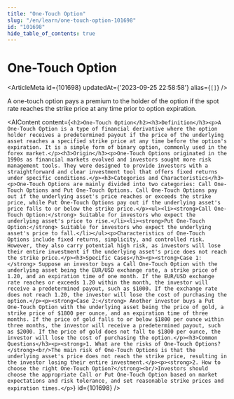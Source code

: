 ```yaml
---
title: "One-Touch Option"
slug: "/en/learn/one-touch-option-101698"
id: "101698"
hide_table_of_contents: true
---
```



# One-Touch Option

<ArticleMeta id={101698} updatedAt={'2023-09-25 22:58:58'} alias={`[]`} />
<div className='border-solid border-b border-t-0 my-4 border-[var(--ifm-color-gray-300)]' />

A one-touch option pays a premium to the holder of the option if the spot rate reaches the strike price at any time prior to option expiration.

<AIContent content={`<h2>One-Touch Option</h2><h3>Definition</h3><p>A One-Touch Option is a type of financial derivative where the option holder receives a predetermined payout if the price of the underlying asset reaches a specified strike price at any time before the option's expiration. It is a simple form of binary option, commonly used in the forex market.</p><h3>Origin</h3><p>One-Touch Options originated in the 1990s as financial markets evolved and investors sought more risk management tools. They were designed to provide investors with a straightforward and clear investment tool that offers fixed returns under specific conditions.</p><h3>Categories and Characteristics</h3><p>One-Touch Options are mainly divided into two categories: Call One-Touch Options and Put One-Touch Options. Call One-Touch Options pay out if the underlying asset's price reaches or exceeds the strike price, while Put One-Touch Options pay out if the underlying asset's price falls to or below the strike price.</p><ul><li><strong>Call One-Touch Option:</strong> Suitable for investors who expect the underlying asset's price to rise.</li><li><strong>Put One-Touch Option:</strong> Suitable for investors who expect the underlying asset's price to fall.</li></ul><p>Characteristics of One-Touch Options include fixed returns, simplicity, and controlled risk. However, they also carry potential high risk, as investors will lose their entire investment if the underlying asset's price does not reach the strike price.</p><h3>Specific Cases</h3><p><strong>Case 1:</strong> Suppose an investor buys a Call One-Touch Option with the underlying asset being the EUR/USD exchange rate, a strike price of 1.20, and an expiration time of one month. If the EUR/USD exchange rate reaches or exceeds 1.20 within the month, the investor will receive a predetermined payout, such as $1000. If the exchange rate does not reach 1.20, the investor will lose the cost of purchasing the option.</p><p><strong>Case 2:</strong> Another investor buys a Put One-Touch Option with the underlying asset being the price of gold, a strike price of $1800 per ounce, and an expiration time of three months. If the price of gold falls to or below $1800 per ounce within three months, the investor will receive a predetermined payout, such as $2000. If the price of gold does not fall to $1800 per ounce, the investor will lose the cost of purchasing the option.</p><h3>Common Questions</h3><p><strong>1. What are the risks of One-Touch Options?</strong><br/>The main risk of One-Touch Options is that the underlying asset's price does not reach the strike price, resulting in the investor losing their entire investment.</p><p><strong>2. How to choose the right One-Touch Option?</strong><br/>Investors should choose the appropriate Call or Put One-Touch Option based on market expectations and risk tolerance, and set reasonable strike prices and expiration times.</p>`} id={101698} />
